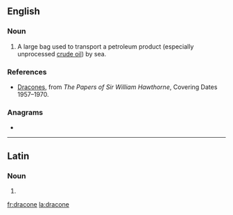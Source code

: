 {{also|Dracone}}
==English==

===Noun===
{{en-noun}}

# A large bag used to transport a petroleum product (especially unprocessed [[crude oil]]) by sea.

===References===
* [http://janus.lib.cam.ac.uk/db/node.xsp?id=EAD%2FGBR%2F0014%2FHATN%204 Dracones], from ''The Papers of Sir William Hawthorne'', Covering Dates 1957–1970.

===Anagrams===
* {{l|en|acorned}}

----

==Latin==

===Noun===
{{la-noun-form|dracōne}}

# {{inflection of|dracō||abl|s|lang=la}}

[[fr:dracone]]
[[la:dracone]]